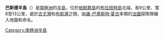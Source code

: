 '''巴斯德半島'''（{{lang-en|Pasteur Peninsula}}）是[[南極洲|南極洲]]的[[半島|半島]]，位於[[帕默群島|帕默群島]]的[[布拉班特島|布拉班特島]]北端，長9公里、寬8至13公里，處於[[古尤灣|古尤灣]]和[[布凱灣|布凱灣]]之間，由[[讓-巴蒂斯特·夏古|讓-巴蒂斯特·夏古]]率領的[[法國|法國]]探險隊繪入地圖和命名。

{{coord|64|4|S|62|24|W|display=title}}

{{Antarctica-geo-stub}}
[[Category:南極洲半島|Category:南極洲半島]]
